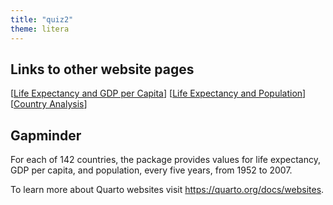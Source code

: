 ```yaml
---
title: "quiz2"
theme: litera
---
```

## Links to other website pages
[[Life Expectancy and GDP per Capita](docs/life-gdp.html)]
[[Life Expectancy and Population](docs/life-population.html)]
[[Country Analysis](docs/country.html)]

## Gapminder
For each of 142 countries, the package provides values for life expectancy, GDP per capita, and population, every five years, from 1952 to 2007.


To learn more about Quarto websites visit <https://quarto.org/docs/websites>.
